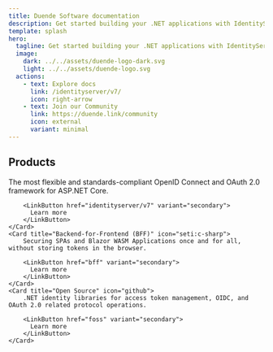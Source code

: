 ```yaml
---
title: Duende Software documentation
description: Get started building your .NET applications with IdentityServer, Backend-for-Frontend (BFF) and our open-source tools.
template: splash
hero:
  tagline: Get started building your .NET applications with IdentityServer, Backend-for-Frontend (BFF) and our open-source tools.
  image:
    dark: ../../assets/duende-logo-dark.svg
    light: ../../assets/duende-logo.svg
  actions:
    - text: Explore docs
      link: /identityserver/v7/
      icon: right-arrow
    - text: Join our Community
      link: https://duende.link/community
      icon: external
      variant: minimal
---
```



## Products

<CardGrid>
	<Card title="IdentityServer" icon="open-book">
		The most flexible and standards-compliant OpenID Connect and OAuth 2.0 framework for ASP.NET Core.

        <LinkButton href="identityserver/v7" variant="secondary">
          Learn more
        </LinkButton>
	</Card>
	<Card title="Backend-for-Frontend (BFF)" icon="seti:c-sharp">
		Securing SPAs and Blazor WASM Applications once and for all, without storing tokens in the browser.

        <LinkButton href="bff" variant="secondary">
          Learn more
        </LinkButton>
	</Card>
	<Card title="Open Source" icon="github">
		.NET identity libraries for access token management, OIDC, and OAuth 2.0 related protocol operations.

        <LinkButton href="foss" variant="secondary">
          Learn more
        </LinkButton>
	</Card>
</CardGrid>
